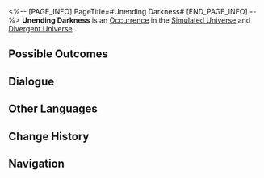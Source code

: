 <%-- [PAGE_INFO]
PageTitle=#Unending Darkness#
[END_PAGE_INFO] --%>
{{Stub}}
{{Simulated Universe Event Infobox
|id            = 11401
|title         = 
|image         = Occurrence Default.png
|domains_su    = Unknown
|domains_ext   = 
|domains_swarm = Unknown
|domains_gng   = Unknown
|domains_du    = Unknown
|requirements  = 
|prev          = 
|next          = 
|characters    = 
|factions      = 
|order         = 
|order_du      = 
}}
'''Unending Darkness''' is an [[Divergent Universe/Occurrence|Occurrence]] in the [[Simulated Universe]] and [[Divergent Universe]].

==Possible Outcomes==
{{Possible Outcomes
|choice_1 = Enjoy something...
|result_1 = Randomly Enhances 1 Blessing of Nihility
|path_1   = Nihility
|modes_1  = swarm

|choice_2 = You can be more "indulged."
|result_2 = Gain 1 3-star Blessing(s) of Nihility and 1 random Negative Curio(s).
|path_2   = Erudition
|modes_2  = gng

|choice_3 = You can be more "indulged."
|result_3 = Obtain 3 random Negative Curio(s) and 2 random Blessing(s) of 1- to 2-star rarity.
|modes_3  = du

|choice_4 = Head into the darkness.
|result_4 = There seems to be a giant shapeless black net before you...

|choice_5 = Fight the pull.
|result_5 = Your scattered attention needs to focus.

}}
<!--
==Gameplay Notes==
* 
-->
==Dialogue==
{{Dialogue Start}}
:{{tx}}
{{Dialogue End}}

==Other Languages==
{{Other Languages
|en   = Unending Darkness
|zhs  = 无尽黑暗
|zht  = 無盡黑暗
|ja   = {{Rubi|果|は}}て{{Rubi|無|な}}き{{Rubi|暗闇|くらやみ}}
|ko   = 끝없는 어둠
|es   = Oscuridad infinita
|fr   = Ténèbres infinies
|ru   = Бескрайняя тьма
|th   = ความมืดที่ไม่สิ้นสุด
|vi   = Bóng Đêm Vô Tận
|de   = Endlose Dunkelheit
|id   = Kegelapan Tanpa Akhir
|pt   = Escuridão Infinita
}}

==Change History==
{{Change History|1.0}}

==Navigation==
{{Occurrence Navbox}}